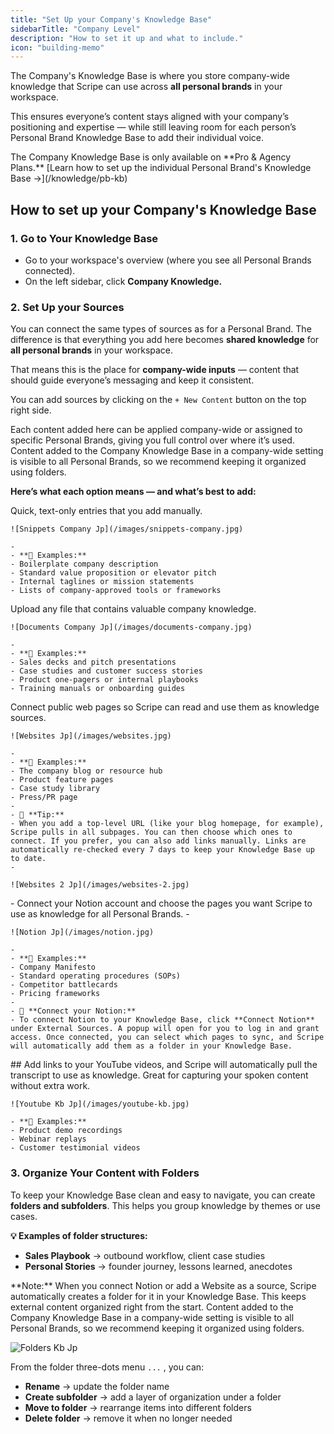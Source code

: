 ```yaml
---
title: "Set Up your Company's Knowledge Base"
sidebarTitle: "Company Level"
description: "How to set it up and what to include."
icon: "building-memo"
---
```


The Company's Knowledge Base is where you store company-wide knowledge that Scripe can use across **all personal brands** in your workspace.

This ensures everyone’s content stays aligned with your company’s positioning and expertise — while still leaving room for each person’s Personal Brand Knowledge Base to add their individual voice.

<Info>
  The Company Knowledge Base is only available on **Pro & Agency Plans.**
</Info>

<Tip>
  [Learn how to set up the individual Personal Brand's Knowledge Base →](/knowledge/pb-kb)
</Tip>

## How to set up your Company's Knowledge Base

### 1. Go to Your Knowledge Base

- Go to your workspace's overview (where you see all Personal Brands connected).
- On the left sidebar, click **Company Knowledge.**

### 2. Set Up your Sources

You can connect the same types of sources as for a Personal Brand. The difference is that everything you add here becomes **shared knowledge** for **all personal brands** in your workspace.

That means this is the place for **company-wide inputs** — content that should guide everyone’s messaging and keep it consistent.

You can add sources by clicking on the `+ New Content` button on the top right side.

<Tip>
  Each content added here can be applied company-wide or assigned to specific Personal Brands, giving you full control over where it’s used.
</Tip>

<Info>
  Content added to the Company Knowledge Base in a company-wide setting is visible to all Personal Brands, so we recommend keeping it organized using folders.
</Info>

**Here’s what each option means — and what’s best to add:**

<CardGroup cols={1}>
  <Card title="Text Notes" icon="note-sticky">
    Quick, text-only entries that you add manually.

    ![Snippets Company Jp](/images/snippets-company.jpg)

    - 
    - **📝 Examples:**
    - Boilerplate company description
    - Standard value proposition or elevator pitch
    - Internal taglines or mission statements
    - Lists of company-approved tools or frameworks
  </Card>
  <Card title="Documents" icon="paperclip">
    Upload any file that contains valuable company knowledge.

    ![Documents Company Jp](/images/documents-company.jpg)

    - 
    - **📝 Examples:**
    - Sales decks and pitch presentations
    - Case studies and customer success stories
    - Product one-pagers or internal playbooks
    - Training manuals or onboarding guides
  </Card>
  <Card title="Websites" icon="laptop-mobile">
    Connect public web pages so Scripe can read and use them as knowledge sources.

    ![Websites Jp](/images/websites.jpg)

    - 
    - **📝 Examples:**
    - The company blog or resource hub
    - Product feature pages
    - Case study library
    - Press/PR page
    - 
    - 🔄 **Tip:**
    - When you add a top-level URL (like your blog homepage, for example), Scripe pulls in all subpages. You can then choose which ones to connect. If you prefer, you can also add links manually. Links are automatically re-checked every 7 days to keep your Knowledge Base up to date.
    - 

    ![Websites 2 Jp](/images/websites-2.jpg)
  </Card>
  <Card title="Notion" icon="folders">
    - Connect your Notion account and choose the pages you want Scripe to use as knowledge for all Personal Brands.
    - 

    ![Notion Jp](/images/notion.jpg)

    - 
    - **📝 Examples:**
    - Company Manifesto
    - Standard operating procedures (SOPs)
    - Competitor battlecards
    - Pricing frameworks
    - 
    - 🔗 **Connect your Notion:**
    - To connect Notion to your Knowledge Base, click **Connect Notion** under External Sources. A popup will open for you to log in and grant access. Once connected, you can select which pages to sync, and Scripe will automatically add them as a folder in your Knowledge Base.
  </Card>
  <Card title="Youtube Videos" icon="circle-video">
    ## Add links to your YouTube videos, and Scripe will automatically pull the transcript to use as knowledge. Great for capturing your spoken content without extra work.

    ![Youtube Kb Jp](/images/youtube-kb.jpg)

    - **📝 Examples:**
    - Product demo recordings
    - Webinar replays
    - Customer testimonial videos
  </Card>
</CardGroup>

### 3. Organize Your Content with Folders

To keep your Knowledge Base clean and easy to navigate, you can create **folders and subfolders**. This helps you group knowledge by themes or use cases.

**💡 Examples of folder structures:**

- **Sales Playbook** → outbound workflow, client case studies
- **Personal Stories** → founder journey, lessons learned, anecdotes

<Info>
  **Note:** When you connect Notion or add a Website as a source, Scripe automatically creates a folder for it in your Knowledge Base. This keeps external content organized right from the start.
</Info>

<Info>
  Content added to the Company Knowledge Base in a company-wide setting is visible to all Personal Brands, so we recommend keeping it organized using folders.
</Info>

![Folders Kb Jp](/images/folders-kb.jpg)

From the folder three-dots menu `...` , you can:

- **Rename** → update the folder name
- **Create subfolder** → add a layer of organization under a folder
- **Move to folder** → rearrange items into different folders
- **Delete folder** → remove it when no longer needed